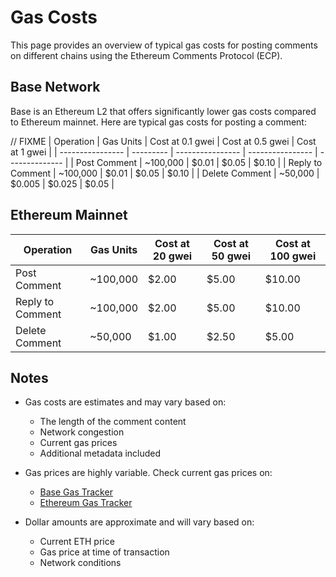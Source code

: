 # Gas Costs

This page provides an overview of typical gas costs for posting comments on different chains using the Ethereum Comments Protocol (ECP).

## Base Network

Base is an Ethereum L2 that offers significantly lower gas costs compared to Ethereum mainnet. Here are typical gas costs for posting a comment:

// FIXME
| Operation | Gas Units | Cost at 0.1 gwei | Cost at 0.5 gwei | Cost at 1 gwei |
| ---------------- | --------- | ---------------- | ---------------- | -------------- |
| Post Comment | ~100,000 | $0.01 | $0.05 | $0.10 |
| Reply to Comment | ~100,000 | $0.01 | $0.05 | $0.10 |
| Delete Comment | ~50,000 | $0.005 | $0.025 | $0.05 |

## Ethereum Mainnet

| Operation        | Gas Units | Cost at 20 gwei | Cost at 50 gwei | Cost at 100 gwei |
| ---------------- | --------- | --------------- | --------------- | ---------------- |
| Post Comment     | ~100,000  | $2.00           | $5.00           | $10.00           |
| Reply to Comment | ~100,000  | $2.00           | $5.00           | $10.00           |
| Delete Comment   | ~50,000   | $1.00           | $2.50           | $5.00            |

## Notes

- Gas costs are estimates and may vary based on:

  - The length of the comment content
  - Network congestion
  - Current gas prices
  - Additional metadata included

- Gas prices are highly variable. Check current gas prices on:

  - [Base Gas Tracker](https://basescan.org/gastracker)
  - [Ethereum Gas Tracker](https://etherscan.io/gastracker)

- Dollar amounts are approximate and will vary based on:
  - Current ETH price
  - Gas price at time of transaction
  - Network conditions
